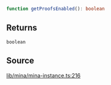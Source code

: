 ```ts
function getProofsEnabled(): boolean
```

## Returns

`boolean`

## Source

[lib/mina/mina-instance.ts:216](https://github.com/o1-labs/o1js/blob/081e48fe103a96db7083cdaea72a409cca3182c3/src/lib/mina/mina-instance.ts#L216)
